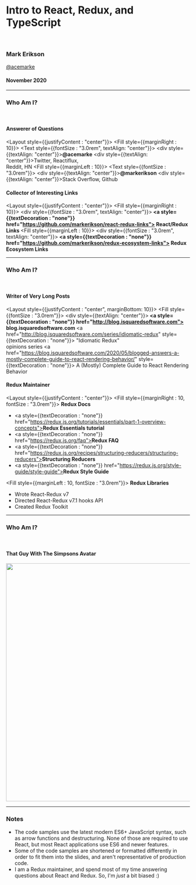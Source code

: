 


# Intro to React, Redux, and TypeScript
<br />

### Mark Erikson

<Heading size={3} textColor="blue">
    <a href="https://twitter.com/acemarke" style={{textDecoration : "none"}}>
        @acemarke
    </a>
</Heading>

#### November 2020


---


### Who Am I?

<br />

#### Answerer of Questions

<Layout style={{justifyContent : "center"}}>
    <Fill style={{marginRight : 10}}>
        <Text style={{fontSize : "3.0rem", textAlign: "center"}}>
            <div style={{textAlign: "center"}}><b>@acemarke</b></div>
            <div style={{textAlign: "center"}}>Twitter, Reactiflux, <br />Reddit, HN</div>
        </Text>
    </Fill>
    <Fill style={{marginLeft : 10}}>
        <Text style={{fontSize : "3.0rem"}}>
            <div style={{textAlign: "center"}}><b>@markerikson</b></div>
            <div style={{textAlign: "center"}}>Stack Overflow, Github</div>
        </Text>
    </Fill>
</Layout>

#### Collector of Interesting Links

<Layout style={{justifyContent : "center"}}>
    <Fill style={{marginRight : 10}}>
        <div style={{fontSize : "3.0rem", textAlign: "center"}}><b>
            <a
                style={{textDecoration : "none"}}
                href="https://github.com/markerikson/react-redux-links">
                React/Redux Links
            </a>
        </b></div>
    </Fill>
    <Fill style={{marginLeft : 10}}>
        <div  style={{fontSize : "3.0rem", textAlign: "center"}}><b>
            <a
                style={{textDecoration : "none"}}
                href="https://github.com/markerikson/redux-ecosystem-links">
                Redux Ecosystem Links</a>
        </b></div>
    </Fill>
</Layout>

---



### Who Am I?

<br />

####  Writer of Very Long Posts

<Layout style={{justifyContent : "center", marginBottom: 10}}>
    <Fill  style={{fontSize : "3.0rem"}}>
        <div style={{textAlign: "center"}}><b>
            <a
                style={{textDecoration : "none"}}
                href="http://blog.isquaredsoftware.com">
                blog.isquaredsoftware.com
            </a>
        </b></div>
        <Layout>
            <Fill>
                <a href="http://blog.isquaredsoftware.com/series/idiomatic-redux" style={{textDecoration : "none"}}>
                    "Idiomatic Redux"<br />opinions series
                </a>
            </Fill>
            <Fill>
                <a href="https://blog.isquaredsoftware.com/2020/05/blogged-answers-a-mostly-complete-guide-to-react-rendering-behavior/"  style={{textDecoration : "none"}}>
                    A (Mostly) Complete Guide to React Rendering Behavior
                </a>
            </Fill>
        </Layout>
    </Fill>
</Layout>

#### Redux Maintainer

<Layout style={{justifyContent : "center"}}>
    <Fill style={{marginRight : 10, fontSize : "3.0rem"}}>
        <b>Redux Docs</b>
        <ul>
        <li><a
                style={{textDecoration : "none"}}
                href="https://redux.js.org/tutorials/essentials/part-1-overview-concepts"><b>Redux Essentials tutorial</b></a></li>
            <li><a
                style={{textDecoration : "none"}}
                href="https://redux.js.org/faq"><b>Redux FAQ</b></a></li>
            <li><a
                style={{textDecoration : "none"}}
                href="https://redux.js.org/recipes/structuring-reducers/structuring-reducers"><b>Structuring Reducers</b></a></li>
            <li><a
                style={{textDecoration : "none"}}
                href="https://redux.js.org/style-guide/style-guide"><b>Redux Style Guide</b></a></li>
        </ul>
    </Fill>
    <Fill style={{marginLeft : 10, fontSize : "3.0rem"}}>
       <b>Redux Libraries</b>
        <ul>
            <li>Wrote React-Redux v7</li>
            <li>Directed React-Redux v7.1 hooks API</li>
            <li>Created Redux Toolkit</li>
        </ul>
    </Fill>
</Layout>


---


### Who Am I?

<br />

####  That Guy With The Simpsons Avatar

<div style={{ display : "flex", flexDirection : "column"}}>
    <Image src={simpsonsMarkHead}  height="650"/>
</div>



---


### Notes

- The code samples use the latest modern ES6+ JavaScript syntax, such as arrow functions and destructuring. None of those are required to use React, but most React applications use ES6 and newer features.
- Some of the code samples are shortened or formatted differently in order to fit them into the slides, and aren't representative of production code.
- I am a Redux maintainer, and spend most of my time answering questions about React and Redux. So, I'm _just_ a bit biased :)